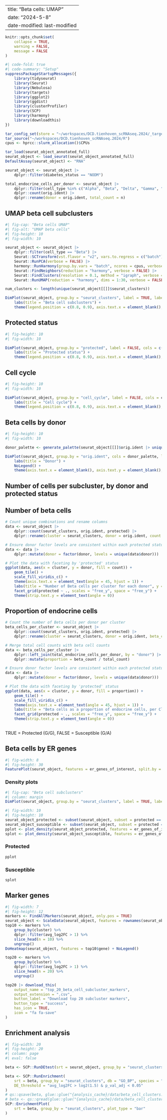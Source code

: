 
---
title: "Beta cells: UMAP"
date: "2024-5-8" 
date-modified: last-modified
---

```r
knitr::opts_chunk$set(
    collapse = TRUE,
    warning = FALSE,
    message = FALSE
)
```


```r
#| code-fold: true
#| code-summary: "Setup"
suppressPackageStartupMessages({
    library(tidyseurat)
    library(Seurat)
    library(Nebulosa)
    library(targets)
    library(ggplot2)
    library(ggdist)
    library(clusterProfiler)
    library(SCP)
    library(harmony)
    library(downloadthis)
})

tar_config_set(store = "~/workspaces/DCD.tienhoven_scRNAseq.2024/_targets")
tar_source("~/workspaces/DCD.tienhoven_scRNAseq.2024/R")
cpus <- hprcc::slurm_allocation()$CPUs

tar_load(seurat_object_annotated_full)
seurat_object <- load_seurat(seurat_object_annotated_full)
DefaultAssay(seurat_object) <- "RNA"

seurat_object <- seurat_object |>
    dplyr::filter(diabetes_status == "NODM")

total_endocrine_cells_per_donor <- seurat_object |>
    dplyr::filter(cell_type %in% c("Alpha", "Beta", "Delta", "Gamma", "Epsilon")) |>
    dplyr::count(orig.ident) |>
    dplyr::rename(donor = orig.ident, total_count = n)
```

::: {.panel-tabset}

## UMAP beta cell subclusters

```r
#| fig-cap: "Beta cells UMAP"
#| fig-alt: "UMAP beta cells"
#| fig-height: 10
#| fig-width: 10

seurat_object <- seurat_object |>
    dplyr::filter(cell_type == "Beta") |>
    Seurat::SCTransform(vst.flavor = "v2", vars.to.regress = c("batch"), verbose = FALSE) |>
    Seurat::RunPCA(verbose = FALSE) |>
    harmony::RunHarmony(group.by.vars = "batch", ncores = cpus, verbose = FALSE) |>
    Seurat::FindNeighbors(reduction = "harmony", verbose = FALSE) |>
    Seurat::FindClusters(resolution = 0.1, method = "igraph", verbose = FALSE) |>
    Seurat::RunUMAP(reduction = "harmony", dims = 1:30, verbose = FALSE)

num_clusters <- length(unique(seurat_object[[]]$seurat_clusters))

DimPlot(seurat_object, group.by = "seurat_clusters", label = TRUE, label.size = 6, label.box = TRUE, repel = TRUE, reduction = "umap", shuffle = TRUE) +
    labs(title = "Beta cell subclusters") +
    theme(legend.position = c(0.8, 0.9), axis.text.x = element_blank(), axis.text.y = element_blank(), axis.ticks = element_blank())
```

## Protected status

```r
#| fig-height: 10
#| fig-width: 10

DimPlot(seurat_object, group.by = "protected", label = FALSE, cols = c("red", "blue"), reduction = "umap", shuffle = TRUE) +
    labs(title = "Protected status") +
    theme(legend.position = c(0.8, 0.9), axis.text.x = element_blank(), axis.text.y = element_blank(), axis.ticks = element_blank())
```

## Cell cycle

```r
#| fig-height: 10
#| fig-width: 10

DimPlot(seurat_object, group.by = "cell_cycle", label = FALSE, cols = cell_cycle_palette, reduction = "umap", shuffle = TRUE) +
    labs(title = "Cell cycle") +
    theme(legend.position = c(0.8, 0.9), axis.text.x = element_blank(), axis.text.y = element_blank(), axis.ticks = element_blank())
```

## Beta cells by donor

```r
#| fig-height: 10
#| fig-width: 10

donor_palette <- generate_palette(seurat_object[[]]$orig.ident |> unique() |> length())

DimPlot(seurat_object, group.by = "orig.ident", cols = donor_palette, label = FALSE, reduction = "umap", shuffle = TRUE) +
    labs(title = "Donor") +
    NoLegend() +
    theme(axis.text.x = element_blank(), axis.text.y = element_blank(), axis.ticks = element_blank())
```

::::

## Number of cells per subcluster, by donor and protected status

::: {.panel-tabset}

## Number of beta cells

```r
# Count unique combinations and rename columns
data <- seurat_object |>
    dplyr::count(seurat_clusters, orig.ident, protected) |>
    dplyr::rename(cluster = seurat_clusters, donor = orig.ident, count = n)

# Ensure donor factor levels are consistent within each protected status
data <- data |>
    dplyr::mutate(donor = factor(donor, levels = unique(data$donor)))

# Plot the data with faceting by 'protected' status
ggplot(data, aes(x = cluster, y = donor, fill = count)) +
    geom_tile() +
    scale_fill_viridis_c() +
    theme(axis.text.x = element_text(angle = 45, hjust = 1)) +
    labs(title = "Number of Beta cells per cluster for each donor", y = "Donor") +
    facet_grid(protected ~ ., scales = "free_y", space = "free_y") +
    theme(strip.text.y = element_text(angle = 0))
```

## Proportion of endocrine cells
```r
# Count the number of Beta cells per donor per cluster
beta_cells_per_cluster <- seurat_object |>
    dplyr::count(seurat_clusters, orig.ident, protected) |>
    dplyr::rename(cluster = seurat_clusters, donor = orig.ident, beta_count = n)

# Merge total cell counts with beta cell counts
data <- beta_cells_per_cluster |>
    dplyr::left_join(total_endocrine_cells_per_donor, by = "donor") |>
    dplyr::mutate(proportion = beta_count / total_count)

# Ensure donor factor levels are consistent within each protected status
data <- data |>
    dplyr::mutate(donor = factor(donor, levels = unique(data$donor)))

# Plot the data with faceting by 'protected' status
ggplot(data, aes(x = cluster, y = donor, fill = proportion)) +
    geom_tile() +
    scale_fill_viridis_c() +
    theme(axis.text.x = element_text(angle = 45, hjust = 1)) +
    labs(title = "Beta cells as a proportion of endocrine cells, per Cluster for Each Donor", y = "Donor", fill = "Proportion") +
    facet_grid(protected ~ ., scales = "free_y", space = "free_y") +
    theme(strip.text.y = element_text(angle = 0))
    
```

::::

TRUE = Protected (G/G), FALSE = Susceptible (G/A)

## Beta cells by ER genes

```r
#| fig-width: 8
#| fig-height: 30
FeaturePlot(seurat_object, features = er_genes_of_interest, split.by = "protected", keep.scale = "feature", reduction = "umap") + theme(axis.text.x = element_blank(), axis.text.y = element_blank(), axis.ticks = element_blank()) + labs(title = "Protected status")
```

### Density plots

```r
#| fig-cap: "Beta cell subclusters"
#| column: margin
DimPlot(seurat_object, group.by = "seurat_clusters", label = TRUE, label.size = 8) + NoLegend() + theme(axis.text.x = element_blank(), axis.text.y = element_blank(), axis.ticks = element_blank())
```

```r
#| fig-width: 10
#| fig-height: 10
seurat_object_protected <- subset(seurat_object, subset = protected == "TRUE")
seurat_object_susceptible <- subset(seurat_object, subset = protected == "FALSE")
pplot <- plot_density(seurat_object_protected, features = er_genes_of_interest) + theme(axis.text.x = element_blank(), axis.text.y = element_blank(), axis.ticks = element_blank()) & NoLegend()
splot <- plot_density(seurat_object_susceptible, features = er_genes_of_interest) + theme(axis.text.x = element_blank(), axis.text.y = element_blank(), axis.ticks = element_blank()) & NoLegend()
```

::: {.panel-tabset}

### Protected

```r
pplot
```

### Susceptible

```r
splot
```

:::

## Marker genes

```r
#| fig-width: 7
#| fig-height: 12
markers <- FindAllMarkers(seurat_object, only.pos = TRUE)
seurat_object <- ScaleData(seurat_object, features = rownames(seurat_object), verbose = FALSE)
top10 <- markers %>%
    group_by(cluster) %>%
    dplyr::filter(avg_log2FC > 1) %>%
    slice_head(n = 10) %>%
    ungroup()
DoHeatmap(seurat_object, features = top10$gene) + NoLegend()

top20 <- markers %>%
    group_by(cluster) %>%
    dplyr::filter(avg_log2FC > 1) %>%
    slice_head(n = 20) %>%
    ungroup()

top20 |> download_this(
    output_name = "top_20_beta_cell_subcluster_markers",
    output_extension = ".csv",
    button_label = "Download top 20 subcluster markers",
    button_type = "success",
    has_icon = TRUE,
    icon = "fa fa-save"
)

```

## Enrichment analysis
```r
#| fig-width: 20
#| fig-height: 20
#| column: page
#| eval: false

beta <- SCP::RunDEtest(srt = seurat_object, group_by = "seurat_clusters", fc.threshold = 1, only.pos = FALSE)

beta <- SCP::RunEnrichment(
    srt = beta, group_by = "seurat_clusters", db = "GO_BP", species = "Homo_sapiens",
    DE_threshold = "avg_log2FC > log2(1.5) & p_val_adj < 0.05"
)
# qs::qsave(beta, glue::glue("{analysis_cache}/data/beta_cell_clusters.qs"))
# beta <- qs::qread(glue::glue("{analysis_cache}/data/beta_cell_clusters.qs"))
SCP::EnrichmentPlot(
    srt = beta, group_by = "seurat_clusters", plot_type = "bar"
)
```

